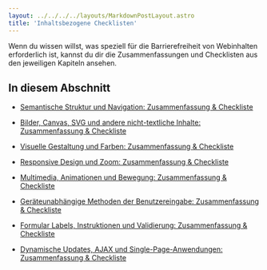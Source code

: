 ```yaml
---
layout: ../../../../layouts/MarkdownPostLayout.astro
title: 'Inhaltsbezogene Checklisten'
---
```


Wenn du wissen willst, was speziell für die Barrierefreiheit von Webinhalten
erforderlich ist, kannst du dir die Zusammenfassungen und Checklisten aus den
jeweiligen Kapiteln ansehen.

## In diesem Abschnitt

- [Semantische Struktur und Navigation: Zusammenfassung & Checkliste](/tutorials/testing/checklists/inhaltsbezogen/semantische-struktur-checkliste)

- [Bilder, Canvas, SVG und andere nicht-textliche Inhalte: Zusammenfassung & Checkliste](/tutorials/testing/checklists/inhaltsbezogen/bilder-checkliste)

- [Visuelle Gestaltung und Farben: Zusammenfassung & Checkliste](/tutorials/testing/checklists/inhaltsbezogen/visuelle-gestaltung-checkliste)

- [Responsive Design und Zoom: Zusammenfassung & Checkliste](/tutorials/testing/checklists/inhaltsbezogen/responsive-zoom-checkliste)

- [Multimedia, Animationen und Bewegung: Zusammenfassung & Checkliste](/tutorials/testing/checklists/inhaltsbezogen/multimedia-checkliste)

- [Geräteunabhängige Methoden der Benutzereingabe: Zusammenfassung & Checkliste](/tutorials/testing/checklists/inhaltsbezogen/eingabe-methoden-checkliste)

- [Formular Labels, Instruktionen und Validierung: Zusammenfassung & Checkliste](/tutorials/testing/checklists/inhaltsbezogen/formular-checkliste)

- [Dynamische Updates, AJAX und Single-Page-Anwendungen: Zusammenfassung & Checkliste](/tutorials/testing/checklists/inhaltsbezogen/dynamische-aktualisierungen-checkliste)
